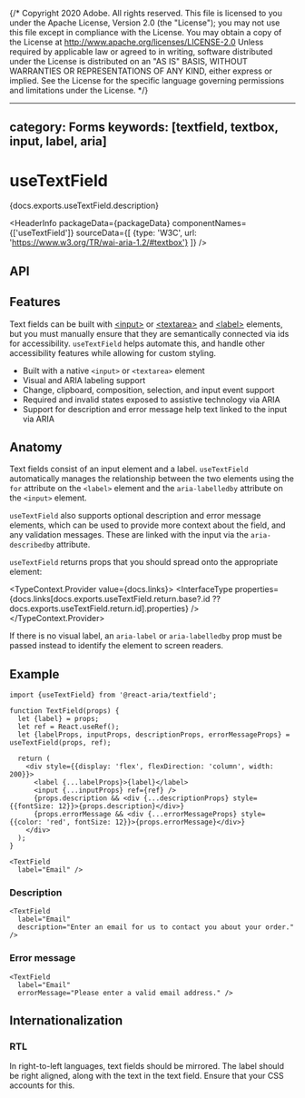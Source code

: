 {/* Copyright 2020 Adobe. All rights reserved.
This file is licensed to you under the Apache License, Version 2.0 (the "License");
you may not use this file except in compliance with the License. You may obtain a copy
of the License at http://www.apache.org/licenses/LICENSE-2.0
Unless required by applicable law or agreed to in writing, software distributed under
the License is distributed on an "AS IS" BASIS, WITHOUT WARRANTIES OR REPRESENTATIONS
OF ANY KIND, either express or implied. See the License for the specific language
governing permissions and limitations under the License. */}




---
category: Forms
keywords: [textfield, textbox, input, label, aria]
---

# useTextField

<PageDescription>{docs.exports.useTextField.description}</PageDescription>

<HeaderInfo
  packageData={packageData}
  componentNames={['useTextField']}
  sourceData={[
    {type: 'W3C', url: 'https://www.w3.org/TR/wai-aria-1.2/#textbox'}
  ]} />

## API

<FunctionAPI function={docs.exports.useTextField} links={docs.links} />

## Features

Text fields can be built with [&lt;input&gt;](https://developer.mozilla.org/en-US/docs/Web/HTML/Element/input)
or [&lt;textarea&gt;](https://developer.mozilla.org/en-US/docs/Web/HTML/Element/textarea)
and [&lt;label&gt;](https://developer.mozilla.org/en-US/docs/Web/HTML/Element/label) elements,
but you must manually ensure that they are semantically connected via ids for accessibility.
`useTextField` helps automate this, and handle other accessibility features while
allowing for custom styling.

* Built with a native `<input>` or `<textarea>` element
* Visual and ARIA labeling support
* Change, clipboard, composition, selection, and input event support
* Required and invalid states exposed to assistive technology via ARIA
* Support for description and error message help text linked to the input via ARIA

## Anatomy

<Anatomy />

Text fields consist of an input element and a label. `useTextField` automatically manages
the relationship between the two elements using the `for` attribute on the `<label>` element
and the `aria-labelledby` attribute on the `<input>` element.

`useTextField` also supports optional description and error message elements, which can be used
to provide more context about the field, and any validation messages. These are linked with the
input via the `aria-describedby` attribute.

`useTextField` returns props that you should spread onto the appropriate element:

<TypeContext.Provider value={docs.links}>
  <InterfaceType properties={docs.links[docs.exports.useTextField.return.base?.id ?? docs.exports.useTextField.return.id].properties} />
</TypeContext.Provider>

If there is no visual label, an `aria-label` or `aria-labelledby` prop must be passed instead
to identify the element to screen readers.

## Example

```tsx example export=true
import {useTextField} from '@react-aria/textfield';

function TextField(props) {
  let {label} = props;
  let ref = React.useRef();
  let {labelProps, inputProps, descriptionProps, errorMessageProps} = useTextField(props, ref);

  return (
    <div style={{display: 'flex', flexDirection: 'column', width: 200}}>
      <label {...labelProps}>{label}</label>
      <input {...inputProps} ref={ref} />
      {props.description && <div {...descriptionProps} style={{fontSize: 12}}>{props.description}</div>}
      {props.errorMessage && <div {...errorMessageProps} style={{color: 'red', fontSize: 12}}>{props.errorMessage}</div>}
    </div>
  );
}

<TextField
  label="Email" />
```

### Description

```tsx example
<TextField
  label="Email"
  description="Enter an email for us to contact you about your order." />
```

### Error message

```tsx example
<TextField
  label="Email"
  errorMessage="Please enter a valid email address." />
```

## Internationalization

### RTL

In right-to-left languages, text fields should be mirrored. The label should be right aligned,
along with the text in the text field. Ensure that your CSS accounts for this.
